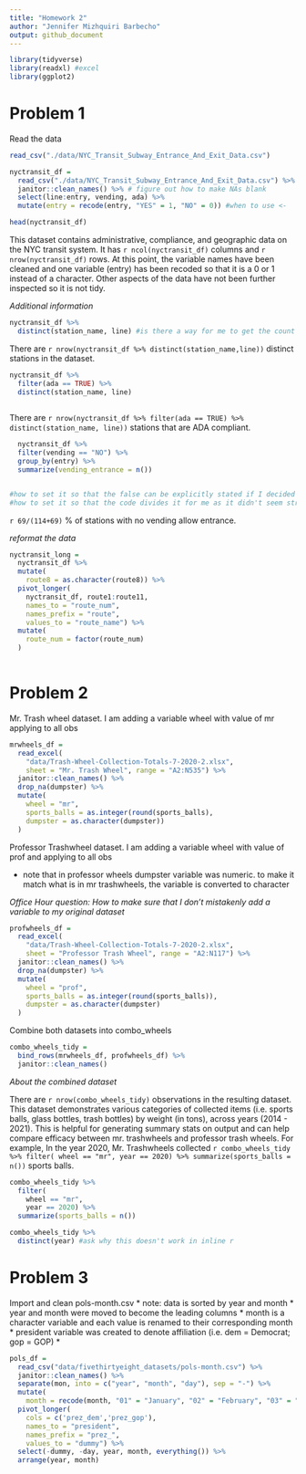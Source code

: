 ```yaml
---
title: "Homework 2"
author: "Jennifer Mizhquiri Barbecho"
output: github_document
---
```


```r
library(tidyverse)
library(readxl) #excel
library(ggplot2)
```



# Problem 1

Read the data

```r

read_csv("./data/NYC_Transit_Subway_Entrance_And_Exit_Data.csv")
```
```r
nyctransit_df = 
  read_csv("./data/NYC_Transit_Subway_Entrance_And_Exit_Data.csv") %>%
  janitor::clean_names() %>% # figure out how to make NAs blank
  select(line:entry, vending, ada) %>% 
  mutate(entry = recode(entry, "YES" = 1, "NO" = 0)) #when to use <-

```
```r
head(nyctransit_df)
```
This dataset contains administrative, compliance, and geographic data on the NYC transit system. It has `r ncol(nyctransit_df)` columns and `r nrow(nyctransit_df)` rows. At this point, the variable names have been cleaned and one variable (entry) has been recoded so that it is a 0 or 1 instead of a character. Other aspects of the data have not been further inspected so it is not tidy. 

_Additional information_

```r
nyctransit_df %>%
  distinct(station_name, line) #is there a way for me to get the count in line


```
There are `r nrow(nyctransit_df %>% distinct(station_name,line))` distinct stations in the dataset. 
```r

nyctransit_df %>%
  filter(ada == TRUE) %>% 
  distinct(station_name, line) 
  
```

There are `r nrow(nyctransit_df %>% filter(ada == TRUE) %>% distinct(station_name, line))` stations that are ADA compliant. 

```r


  nyctransit_df %>%
  filter(vending == "NO") %>% 
  group_by(entry) %>% 
  summarize(vending_entrance = n())


#how to set it so that the false can be explicitly stated if I decided to mutate a variable 
#how to set it so that the code divides it for me as it didn't seem straightforward
```
 `r 69/(114+69)` % of stations with no vending allow entrance.

_reformat the data_

```r
nyctransit_long = 
  nyctransit_df %>% 
  mutate(
    route8 = as.character(route8)) %>% 
  pivot_longer(
    nyctransit_df, route1:route11,
    names_to = "route_num",
    names_prefix = "route",
    values_to = "route_name") %>% 
  mutate(
    route_num = factor(route_num)
  )
  

```

# Problem 2

Mr. Trash wheel dataset. I am adding a variable wheel with value of mr applying to all obs

```r
mrwheels_df = 
  read_excel(
    "data/Trash-Wheel-Collection-Totals-7-2020-2.xlsx", 
    sheet = "Mr. Trash Wheel", range = "A2:N535") %>% 
  janitor::clean_names() %>% 
  drop_na(dumpster) %>% 
  mutate(
    wheel = "mr",
    sports_balls = as.integer(round(sports_balls),
    dumpster = as.character(dumpster))
  )
```


Professor Trashwheel dataset. I am adding a variable wheel with value of prof and applying to all obs

* note that in professor wheels dumpster variable was numeric. to make it match what is in mr trashwheels, the variable is converted to character

_Office Hour question: How to make sure that I don't mistakenly add a variable to my original dataset_


```r
profwheels_df = 
  read_excel(
    "data/Trash-Wheel-Collection-Totals-7-2020-2.xlsx", 
    sheet = "Professor Trash Wheel", range = "A2:N117") %>% 
  janitor::clean_names() %>% 
  drop_na(dumpster) %>%
  mutate(
    wheel = "prof",
    sports_balls = as.integer(round(sports_balls)),
    dumpster = as.character(dumpster)
  )
```

Combine both datasets into combo_wheels
```r
combo_wheels_tidy = 
  bind_rows(mrwheels_df, profwheels_df) %>%
  janitor::clean_names()
```

_About the combined dataset_

There are `r nrow(combo_wheels_tidy)` observations in the resulting dataset. This dataset demonstrates various categories of collected items (i.e. sports balls, glass bottles, trash bottles) by weight (in tons), across years (2014 - 2021). This is helpful for generating summary stats on output and can help compare efficacy between mr. trashwheels and professor trash wheels. For example, In the year 2020, Mr. Trashwheels collected `r combo_wheels_tidy %>% filter( wheel == "mr", year == 2020) %>% summarize(sports_balls = n())` sports balls. 

```r
combo_wheels_tidy %>% 
  filter(
    wheel == "mr",
    year == 2020) %>% 
  summarize(sports_balls = n())
```
```r
combo_wheels_tidy %>%
  distinct(year) #ask why this doesn't work in inline r
```

# Problem 3

Import and clean pols-month.csv
 * note: data is sorted by year and month
 * year and month were moved to become the leading columns
 * month is a character variable and each value is renamed to their corresponding month
 * president variable was created to denote affiliation (i.e. dem = Democrat; gop = GOP)
 * 
```r


pols_df = 
  read_csv("data/fivethirtyeight_datasets/pols-month.csv") %>% 
  janitor::clean_names() %>%
  separate(mon, into = c("year", "month", "day"), sep = "-") %>% 
  mutate(
    month = recode(month, "01" = "January", "02" = "February", "03" = "March", "04" = "April", "05" = "May", "06" = "June", "07" = "July", "08" = "August", "09" = "September", "10" = "October", "11" = "November", "12" = "December")) %>% 
  pivot_longer(
    cols = c('prez_dem','prez_gop'),
    names_to = "president", 
    names_prefix = "prez_",
    values_to = "dummy") %>% 
  select(-dummy, -day, year, month, everything()) %>% 
  arrange(year, month)
  
```

```r

```

